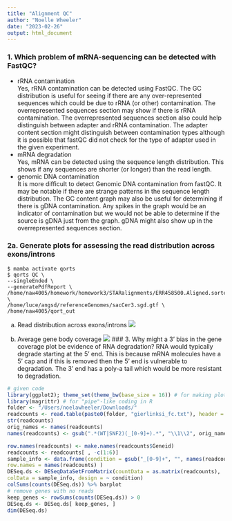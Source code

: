 ```yaml
---
title: "Alignment QC"
author: "Noelle Wheeler"
date: "2023-02-26"
output: html_document
---
```

### 1. Which problem of mRNA-sequencing can be detected with FastQC? 
- rRNA contamination\
Yes, rRNA contamination can be detected using FastQC. The GC distribution is useful for seeing if there are any over-represented sequences which could be due to rRNA (or other) contamination. The overrepresented sequences section may show if there is rRNA contamination. The overrepresented sequences section also could help distinguish between adapter and rRNA contamination. The adapter content section might distinguish between contamination types although it is possible that fastQC did not check for the type of adapter used in the given experiment.
- mRNA degradation\
Yes, mRNA can be detected using the sequence length distribution. This shows if any sequences are shorter (or longer) than the read length. 
- genomic DNA contamination\
It is more difficult to detect Genomic DNA contamination from fastQC. It may be notable if there are strange patterns in the sequence length distribution.
The GC content graph may also be useful for determining if there is gDNA contamination. Any spikes in the graph would be an indicator of contamination but we would not be able to determine if the source is gDNA just from the graph. gDNA might also show up in the overrepresented sequences section.

### 2a. Generate plots for assessing the read distribution across exons/introns
```{}
$ mamba activate qorts
$ qorts QC \
--singleEnded \
--generatePdfReport \
/home/naw4005/homework/homework3/STARalignments/ERR458500.Aligned.sortedByCoord.out.bam \
/home/luce/angsd/referenceGenomes/sacCer3.sgd.gtf \
/home/naw4005/qort_out
```
a. Read distribution across exons/introns
![](/Users/noelawheeler/Desktop/Screen Shot 2023-02-28 at 9.46.26 AM.png)

b. Average gene body coverage
![](/Users/noelawheeler/Desktop/Screen Shot 2023-02-28 at 9.44.02 AM.png)
### 3. Why might a 3’ bias in the gene coverage plot be evidence of RNA degradation?
RNA would typically degrade starting at the 5' end. This is because mRNA molecules have a 5' cap and if this is removed then the 5' end is vulnerable to degradation. The 3' end has a poly-a tail which would be more resistant to degradation. 
```r
# given code
library(ggplot2); theme_set(theme_bw(base_size = 16)) # for making plots
library(magrittr) # for "pipe"-like coding in R
folder <- "/Users/noelawheeler/Downloads/"
readcounts <- read.table(paste0(folder, "gierlinksi_fc.txt"), header = TRUE)
str(readcounts)
orig_names <- names(readcounts)
names(readcounts) <- gsub(".*(WT|SNF2)(_[0-9]+).*", "\\1\\2", orig_names)

row.names(readcounts) <- make.names(readcounts$Geneid)
readcounts <- readcounts[ , -c(1:6)]
sample_info <- data.frame(condition = gsub("_[0-9]+", "", names(readcounts)),
row.names = names(readcounts) )
DESeq.ds <- DESeqDataSetFromMatrix(countData = as.matrix(readcounts),
colData = sample_info, design = ~ condition)
colSums(counts(DESeq.ds)) %>% barplot
# remove genes with no reads
keep_genes <- rowSums(counts(DESeq.ds)) > 0
DESeq.ds <- DESeq.ds[ keep_genes, ]
dim(DESeq.ds)
```

